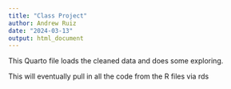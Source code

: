 ```yaml
---
title: "Class Project"
author: Andrew Ruiz
date: "2024-03-13"
output: html_document
---
```


  
  
This Quarto file loads the cleaned data and does some exploring.

This will eventually pull in all the code from the R files via rds